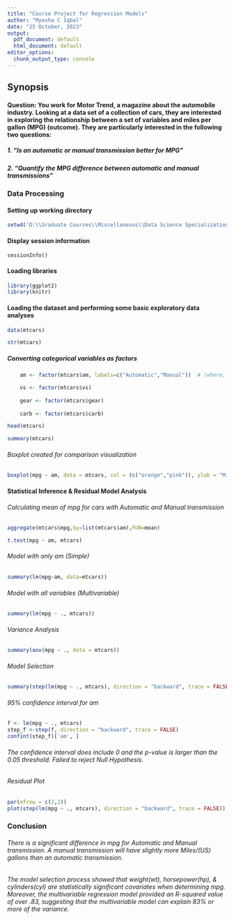 ---
title: "Course Project for Regression Models"
author: "Myesha C Iqbal"
date: "25 October, 2023"
output:
  pdf_document: default
  html_document: default
editor_options: 
  chunk_output_type: console
---

## Synopsis

#### Question: You work for Motor Trend, a magazine about the automobile industry. Looking at a data set of a collection of cars, they are interested in exploring the relationship between a set of variables and miles per gallon (MPG) (outcome). They are particularly interested in the following two questions:

##### 1. "Is an automatic or manual transmission better for MPG"

##### 2. "Quantify the MPG difference between automatic and manual transmissions"

### Data Processing

#### Setting up working directory

```{r}
setwd('D:\\Graduate Courses\\Miscellaneous\\Data Science Specialization\\Regression Models')
```

#### Display session information

```         
sessionInfo()
```

#### Loading libraries


```{r}
library(ggplot2)               
library(knitr)
```


#### Loading the dataset and performing some basic exploratory data analyses


```{r}
data(mtcars)

str(mtcars)
```


##### Converting categorical variables as factors



```{r}
    am <- factor(mtcars$am, labels=c("Automatic","Manual"))  # (where, Automatic=0, Manual=1)

    vs <- factor(mtcars$vs) 
    
    gear <- factor(mtcars$gear)
    
    carb <- factor(mtcars$carb)
```



```{r}
head(mtcars)

summary(mtcars)
```


###### Boxplot created for comparison visualization



```{r Boxplot, echo=FALSE}
boxplot(mpg ~ am, data = mtcars, col = (c("orange","pink")), ylab = "Miles Per Gallon", xlab = "Transmission Type")
```

#### Statistical Inference & Residual Model Analysis


###### Calculating mean of mpg for cars with Automatic and Manual transmission


```{r}
aggregate(mtcars$mpg,by=list(mtcars$am),FUN=mean)

t.test(mpg ~ am, mtcars)
```


###### Model with only am (Simple)


```{r}
summary(lm(mpg~am, data=mtcars))
```


###### Model with all variables (Multivariable)


```{r}
summary(lm(mpg ~ ., mtcars))
```


###### Variance Analysis


```{r}
summary(aov(mpg ~ ., data = mtcars))
```

###### Model Selection

```{r}
summary(step(lm(mpg ~ ., mtcars), direction = "backward", trace = FALSE))
```


###### 95% confidence interval for am


```{r}
f <- lm(mpg ~ ., mtcars)
step_f <-step(f, direction = "backward", trace = FALSE)
confint(step_f)['am', ]
```

###### The confidence interval does include 0 and the p-value is larger than the 0.05 threshold. Failed to reject Null Hypothesis.



###### Residual Plot

```{r Step Model, echo=FALSE}
par(mfrow = c(2,2))
plot(step(lm(mpg ~ ., mtcars), direction = "backward", trace = FALSE))
```

### Conclusion

###### There is a significant difference in mpg for Automatic and Manual transmission. A manual transmission will have slightly more Miles/(US) gallons than an automatic transmission.

###### The model selection process showed that weight(wt), horsepower(hp), & cylinders(cyl) are statistically significant covariates when determining mpg. Moreover, the multivariable regression model provided an R-squared value of over .83, suggesting that the multivariable model can explain 83% or more of the variance.
